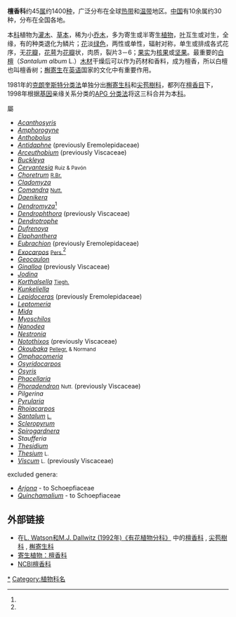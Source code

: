{{automatic taxobox
|image = Starr_021209-0016_Santalum_ellipticum.jpg
|image_caption = ''{{tsl|en|Santalum ellipticum||Santalum ellipticum}}''
|taxon = Santalaceae
|authority = [[罗伯特·布朗|R.Br.]]
}}

'''檀香科'''约45[[属|属]]约1400[[种|种]]，广泛分布在全球[[热带|热带]]和[[温带|温带]]地区。[[中国|中国]]有10余属约30种，分布在全国各地。

本[[科|科]]植物为[[灌木|灌木]]、[[草本|草本]]，稀为小[[乔木|乔木]]，多为寄生或半寄生[[植物|植物]]，[[叶|叶]]互生或对生，全缘，有的种类退化为鳞片；[[花|花]]淡[[绿色|绿色]]，两性或单性，辐射对称，单生或排成各式花序，无[[花瓣|花瓣]]，[[花萼|花萼]]为[[花瓣|花瓣]]状，肉质，裂片3－6；[[果实|果实]]为[[核果|核果]]或[[坚果|坚果]]。最重要的[[白檀|白檀]]（''Santalum album'' L.）[[木材|木材]]干燥后可以作为药材和香料，成为檀香，所以白檀也叫檀香树；[[槲寄生|槲寄生]]在[[英语|英语]]国家的文化中有重要作用。

1981年的[[克朗奎斯特分类法|克朗奎斯特分类法]]单独分出[[槲寄生科|槲寄生科]]和[[尖苞樹科|尖苞樹科]]，都列在[[檀香目|檀香目]]下，1998年根据[[基因|基因]]亲缘关系分类的[[APG_分类法|APG 分类法]]将这三科合并为本[[科|科]]。

;屬
{{div col|colwidth=25em}}
*''[[Acanthosyris|Acanthosyris]]''
*''[[Amphorogyne|Amphorogyne]]''
*''[[Anthobolus|Anthobolus]]''
*''[[Antidaphne|Antidaphne]]'' (previously Eremolepidaceae)
*''[[Arceuthobium|Arceuthobium]]'' (previously Viscaceae)
*''[[Buckleya|Buckleya]]''
*''[[Cervantesia|Cervantesia]]'' <small>Ruiz & Pavón</small>
*''[[Choretrum|Choretrum]]'' <small>[[Robert_Brown_(Scottish_botanist_from_Montrose)|R.Br.]]</small>
*''[[Cladomyza|Cladomyza]]''
*''[[Comandra|Comandra]]'' <small>[[Thomas_Nuttall|Nutt.]]</small> 
*''[[Daenikera|Daenikera]]''
*''[[Dendromyza|Dendromyza]]''<ref name=Santa/>
*''[[Dendrophthora|Dendrophthora]]'' (previously Viscaceae)
*''[[Dendrotrophe|Dendrotrophe]]''
*''[[Dufrenoya_(plant)|Dufrenoya]]''
*''[[Elaphanthera|Elaphanthera]]''
*''[[Eubrachion|Eubrachion]]'' (previously Eremolepidaceae)
*''[[Exocarpos|Exocarpos]]'' <small>[[Christian_Hendrik_Persoon|Pers.]]</small><ref name=Santa/>
*''[[Geocaulon|Geocaulon]]''
*''[[Ginalloa|Ginalloa]]'' (previously Viscaceae)
*''[[Jodina|Jodina]]''
*''[[Korthalsella|Korthalsella]]'' <small>[[Philippe_Édouard_Léon_Van_Tieghem|Tiegh.]]</small>
*''[[Kunkeliella|Kunkeliella]]''
*''[[Lepidoceras|Lepidoceras]]'' (previously Eremolepidaceae)
*''[[Leptomeria|Leptomeria]]''
*''[[Mida_(plant)|Mida]]''
*''[[Myoschilos|Myoschilos]]''
*''[[Nanodea|Nanodea]]''
*''[[Nestronia|Nestronia]]''
*''[[Notothixos|Notothixos]]'' (previously Viscaceae)
*''[[Okoubaka|Okoubaka]]'' <small>[[François_Pellegrin|Pellegr.]] & Normand</small>
*''[[Omphacomeria|Omphacomeria]]''
*''[[Osyridocarpos|Osyridocarpos]]''
*''[[Osyris|Osyris]]''
*''[[Phacellaria|Phacellaria]]''
*''[[Phoradendron|Phoradendron]]'' <small>Nutt.</small> (previously Viscaceae)
*''Pilgerina''
*''[[Pyrularia|Pyrularia]]'' 
*''[[Rhoiacarpos|Rhoiacarpos]]''
*''[[Santalum|Santalum]]'' <small>[[Carl_Linnaeus|L.]]</small>
*''[[Scleropyrum|Scleropyrum]]''
*''[[Spirogardnera|Spirogardnera]]''
*''Staufferia''
*''[[Thesidium|Thesidium]]''
*''[[Thesium|Thesium]]'' <small>L.</small>
*''[[Viscum|Viscum]]'' <small>L.</small> (previously Viscaceae)
{{div col end}}

excluded genera:
*''[[Arjona_(plant)|Arjona]]'' - to Schoepfiaceae
*''[[Quinchamalium|Quinchamalium]]'' - to Schoepfiaceae

== 外部链接 ==
* 在[http://delta-intkey.com/angio/ L. Watson和M.J. Dallwitz (1992年)《有花植物分科》] {{Wayback|url=http://delta-intkey.com/angio/ |date=20070103200438 }}中的[http://delta-intkey.com/angio/www/santalac.htm 檀香科] {{Wayback|url=http://delta-intkey.com/angio/www/santalac.htm |date=20190417153036 }}, [http://delta-intkey.com/angio/www/eremolep.htm 尖苞樹科] {{Wayback|url=http://delta-intkey.com/angio/www/eremolep.htm |date=20180414151207 }}, [http://delta-intkey.com/angio/www/viscacea.htm 槲寄生科] {{Wayback|url=http://delta-intkey.com/angio/www/viscacea.htm |date=20180426083414 }} 
* [http://www.parasiticplants.siu.edu/Santalaceae/index.html 寄生植物：檀香科] {{Wayback|url=http://www.parasiticplants.siu.edu/Santalaceae/index.html |date=20190122170737 }}
* [http://www.ncbi.nlm.nih.gov/Taxonomy/Browser/wwwtax.cgi?mode=Tree&id=3958&lvl=3&p=mapview&p=has_linkout&p=blast_url&p=genome_blast&lin=f&keep=1&srchmode=1&unlock NCBI檀香科]

{{commons category|Santalaceae}}
{{Taxonbar|from=Q327639}}

[[Category:檀香科|*]]
[[Category:植物科名|Category:植物科名]]